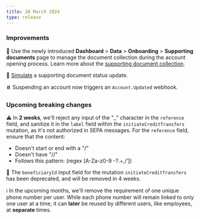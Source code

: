 ```yaml
---
title: 28 March 2024
type: release
---
```


### Improvements

📃 Use the newly introduced **Dashboard** > **Data** > **Onboarding** > **Supporting documents** page to manage the document collection during the account opening process.
Learn more about the [supporting document collection](/topics/onboarding/documents).

🧪 [Simulate](/topics/onboarding/documents/sandbox) a supporting document status update.

⏸️ Suspending an account now triggers an `Account.Updated` webhook.

### Upcoming breaking changes
⚠️ In **2 weeks**, we'll reject any input of the "_" character in the `reference` field, and sanitize it in the `label` field within the `initiateCreditTransfers` mutation, as it's not authorized in SEPA messages.
For the `reference` field, ensure that  the content:

- Doesn't start or end with a "/"
- Doesn't have "//"
- Follows this pattern: (regex [A-Za-z0-9 -?.+,/’])

💸 The `beneficiaryId` input field for the mutation `initiateCreditTransfers` has been deprecated, and will be removed in 4 weeks.

ℹ️ In the upcoming months, we'll remove the requirement of one unique phone number per user.
While each phone number will remain linked to only one user at a time, it can **later** be reused by different users, like employees, at **separate** times.